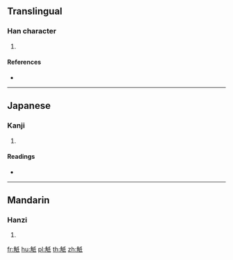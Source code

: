 {{character info/new}}
==Translingual==

===Han character===
{{Han char|rn=148|rad=角|as=04|sn=11|four=|canj=NBHVP}}

# {{defn|Han|sort=角04}}

====References====
* {{Han ref|kx=1140.130|dkj=35019|dj=1607.120|hdz=63922.060|uh=89D7|ud=35287}}

----

==Japanese==

===Kanji===
{{ja-kanji|grade=|rs=角04}}

# {{defn|lang=ja|sort=角04}}

====Readings====
* {{ja-readings|on=[[し]] (shi)|kun=[[さかずき]] (sakazuki)}}

----

==Mandarin==

===Hanzi===
{{cmn-hanzi|pin=[[fán]] ([[fan2]]), [[zhì]] ([[zhi4]])|wg=fan<sup>2</sup>, chih<sup>4</sup>}}

# {{defn|lang=cmn|sort=角04}}

[[fr:觗]]
[[hu:觗]]
[[pl:觗]]
[[th:觗]]
[[zh:觗]]